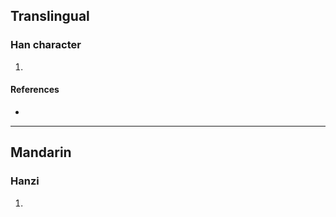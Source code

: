 {{character info/new}}
==Translingual==

===Han character===
{{Han char|rn=9|rad=人|as=12|sn=14|four=|canj=OJIP|ids=⿰亻惠}}

# {{defn|Han|sort=人12}}

====References====
* {{Han ref|kx=0117.050|dkj=01108|dj=0248.110|hdz=10217.160|uh=50E1|ud=20705}}

----

==Mandarin==

===Hanzi===
{{cmn-hanzi|pin=[[huì]] ([[hui4]])|wg=hui<sup>4</sup>}}

# {{defn|lang=cmn|sort=人12}}